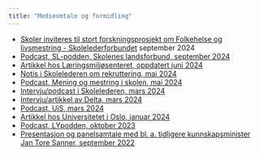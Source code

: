 ```yaml
---
title: "Medieomtale og formidling"
---
```


-   [Skoler inviteres til stort forskningsprosjekt om Folkehelse og livsmestring - Skolelederforbundet](#0) september 2024
-   [Podcast, SL-podden, Skolenes landsforbund, september 2024](#0)
-   [Artikkel hos Læringsmiljøsenteret, oppdatert juni 2024](#0)
-   [Notis i Skolelederen om rekruttering, mai 2024](#0)
-   [Podcast, Mening og mestring i skolen, mai 2024](#0)
-   [Intervju/podcast i Skolelederen, mars 2024](#0)
-   [Intervju/artikkel av Delta, mars 2024](#0)
-   [Podcast, UiS, mars 2024](https://podcasts.apple.com/no/podcast/episode-23-med-livsmeistring-p%C3%A5-timeplanen/id1501382426?i=1000649282042)
-   [Artikkel hos Universitetet i Oslo, januar 2024](https://www.sv.uio.no/om/aktuelt/aktuelle-saker/2023/erc-consolidator-grant-til-psykologisk-institutt.html)
-   [Podcast, LYpodden, oktober 2023](https://open.spotify.com/show/3xQNTZD0h9mKrX8yLFzdmT)
-   [Presentasjon og panelsamtale med bl. a. tidligere kunnskapsminister Jan Tore Sanner, september 2022](https://vfb.no/2022/09/16/frokostseminar-livsmestring-i-skolen/?fbclid=IwAR0n7GFs7cbd8E371fdkBp700jcK4Pmdy5DgDIZp7aJRTAYRF149eOGszz4)
